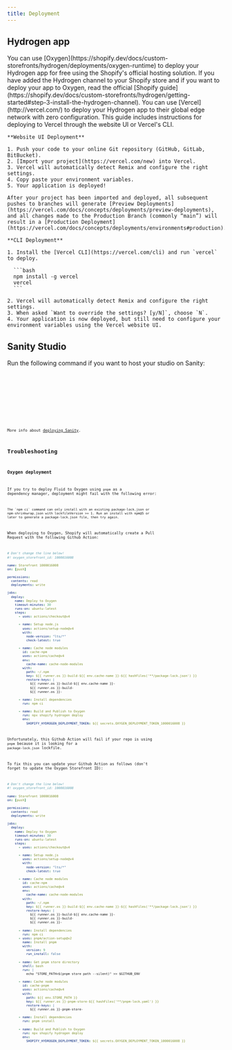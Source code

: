 ```yaml
---
title: Deployment
---
```



## Hydrogen app

<Tabs>
  <TabItem label="Oxygen">
    You can use [Oxygen](https://shopify.dev/docs/custom-storefronts/hydrogen/deployments/oxygen-runtime) to deploy your Hydrogen app for free using the Shopify's
    official hosting solution. If you have added the Hydrogen channel to your
    Shopify store and if you want to deploy your app to Oxygen, read the
    official [Shopify
    guide](https://shopify.dev/docs/custom-storefronts/hydrogen/getting-started#step-3-install-the-hydrogen-channel).
  </TabItem>
  <TabItem label="Vercel">
    You can use [Vercel](http://vercel.com/) to deploy your Hydrogen app to their
    global edge network with zero configuration. This guide includes
    instructions for deploying to Vercel through the website UI or Vercel's CLI.

    **Website UI Deployment**

    1. Push your code to your online Git repository (GitHub, GitLab, BitBucket).
    2. [Import your project](https://vercel.com/new) into Vercel.
    3. Vercel will automatically detect Remix and configure the right settings.
    4. Copy paste your environment variables.
    5. Your application is deployed!

    After your project has been imported and deployed, all subsequent pushes to branches will generate [Preview Deployments](https://vercel.com/docs/concepts/deployments/preview-deployments), and all changes made to the Production Branch (commonly “main”) will result in a [Production Deployment](https://vercel.com/docs/concepts/deployments/environments#production).

    **CLI Deployment**

    1. Install the [Vercel CLI](https://vercel.com/cli) and run `vercel` to deploy.

      ```bash
      npm install -g vercel
      vercel
      ```

    2. Vercel will automatically detect Remix and configure the right settings.
    3. When asked `Want to override the settings? [y/N]`, choose `N`.
    4. Your application is now deployed, but still need to configure your environment variables using the Vercel website UI.

  </TabItem>
</Tabs>

## Sanity Studio

Run the following command if you want to host your studio on Sanity:

<Tabs>
  <TabItem label="pnpm" icon="pnpm">
    <Code lang="sh" code={`pnpm run deploy:studio`} />
  </TabItem>
  <TabItem label="yarn" icon="seti:yarn">
    <Code lang="sh" code={`yarn run deploy:studio`} />
  </TabItem>
  <TabItem label="npm" icon="seti:npm">
    <Code lang="sh" code={`npm run deploy:studio`} />
  </TabItem>
</Tabs>

More info about [deploying Sanity](https://www.sanity.io/docs/deployment).

## Troubleshooting

### Oxygen deployment

If you try to deploy Fluid to Oxygen using `pnpm` as a dependency manager, deployment might fail with the following error:

```
The `npm ci` command can only install with an existing package-lock.json or
npm-shrinkwrap.json with lockfileVersion >= 1. Run an install with npm@5 or
later to generate a package-lock.json file, then try again.
```

When deploying to Oxygen, Shopify will automatically create a Pull Request with the following Github Action:

```yml "1000016008"
# Don't change the line below!
#! oxygen_storefront_id: 1000016008

name: Storefront 1000016008
on: [push]

permissions:
  contents: read
  deployments: write

jobs:
  deploy:
    name: Deploy to Oxygen
    timeout-minutes: 30
    runs-on: ubuntu-latest
    steps:
      - uses: actions/checkout@v4

      - name: Setup node.js
        uses: actions/setup-node@v4
        with:
          node-version: "lts/*"
          check-latest: true

      - name: Cache node modules
        id: cache-npm
        uses: actions/cache@v4
        env:
          cache-name: cache-node-modules
        with:
          path: ~/.npm
          key: ${{ runner.os }}-build-${{ env.cache-name }}-${{ hashFiles('**/package-lock.json') }}
          restore-keys: |
            ${{ runner.os }}-build-${{ env.cache-name }}-
            ${{ runner.os }}-build-
            ${{ runner.os }}-

      - name: Install dependencies
        run: npm ci

      - name: Build and Publish to Oxygen
        run: npx shopify hydrogen deploy
        env:
          SHOPIFY_HYDROGEN_DEPLOYMENT_TOKEN: ${{ secrets.OXYGEN_DEPLOYMENT_TOKEN_1000016008 }}
```

Unfortunately, this Github Action will fail if your repo is using `pnpm` because it is looking for a `package-lock.json` lockfile.

To fix this you can update your Github Action as follows (don't forget to update the Oxygen Storefront ID):

```yml "1000016008" del={25-39} ins={40-61}
# Don't change the line below!
#! oxygen_storefront_id: 1000016008

name: Storefront 1000016008
on: [push]

permissions:
  contents: read
  deployments: write

jobs:
  deploy:
    name: Deploy to Oxygen
    timeout-minutes: 30
    runs-on: ubuntu-latest
    steps:
      - uses: actions/checkout@v4

      - name: Setup node.js
        uses: actions/setup-node@v4
        with:
          node-version: "lts/*"
          check-latest: true

      - name: Cache node modules
        id: cache-npm
        uses: actions/cache@v4
        env:
          cache-name: cache-node-modules
        with:
          path: ~/.npm
          key: ${{ runner.os }}-build-${{ env.cache-name }}-${{ hashFiles('**/package-lock.json') }}
          restore-keys: |
            ${{ runner.os }}-build-${{ env.cache-name }}-
            ${{ runner.os }}-build-
            ${{ runner.os }}-

      - name: Install dependencies
        run: npm ci
      - uses: pnpm/action-setup@v2
        name: Install pnpm
        with:
          version: 9
          run_install: false

      - name: Get pnpm store directory
        shell: bash
        run: |
          echo "STORE_PATH=$(pnpm store path --silent)" >> $GITHUB_ENV

      - name: Cache node modules
        id: cache-pnpm
        uses: actions/cache@v4
        with:
          path: ${{ env.STORE_PATH }}
          key: ${{ runner.os }}-pnpm-store-${{ hashFiles('**/pnpm-lock.yaml') }}
          restore-keys: |
            ${{ runner.os }}-pnpm-store-

      - name: Install dependencies
        run: pnpm install

      - name: Build and Publish to Oxygen
        run: npx shopify hydrogen deploy
        env:
          SHOPIFY_HYDROGEN_DEPLOYMENT_TOKEN: ${{ secrets.OXYGEN_DEPLOYMENT_TOKEN_1000016008 }}
```
